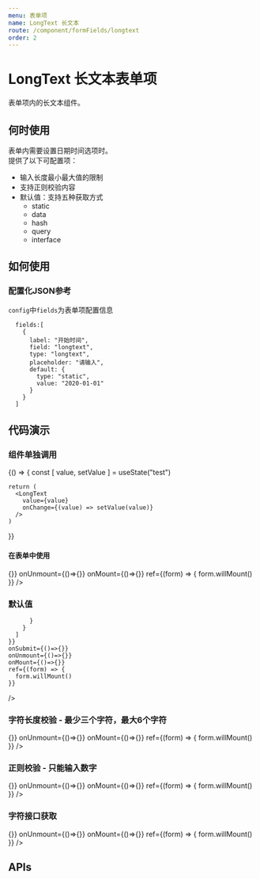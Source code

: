 ```yaml
---
menu: 表单项
name: LongText 长文本
route: /component/formFields/longtext
order: 2
---
```



# LongText 长文本表单项

表单项内的长文本组件。

## 何时使用
表单内需要设置日期时间选项时。<br/>
提供了以下可配置项：
- 输入长度最小最大值的限制
- 支持正则校验内容
- 默认值：支持五种获取方式
  - static 
  - data
  - hash
  - query
  - interface


## 如何使用
### 配置化JSON参考
`config`中`fields`为表单项配置信息
```
  fields:[
    {
      label: "开始时间",
      field: "longtext",
      type: "longtext",
      placeholder: "请输入",
      default: {
        type: "static",
        value: "2020-01-01"
      }
    }
  ]
```

## 代码演示

### 组件单独调用

<Playground>
  {() => {
    const [ value, setValue ] = useState("test")

    return (
      <LongText
        value={value}
        onChange={(value) => setValue(value)}
      />
    )
  }}
</Playground>

#### 在表单中使用

<Playground>
  <Form layout="horizontal" 
    config={{
      fields: [
        {
          label: "长文本",
          field: "type",
          placeholder: "请输入相关信息",
          type: "longtext",
          type: "longtext"
        }
      ]
    }}
    onSubmit={()=>{}}
    onUnmount={()=>{}}
    onMount={()=>{}}
    ref={(form) => {
      form.willMount()
    }}
  />
</Playground>

### 默认值

<Playground>
  <Form
    config={{
      fields: [
        {
          label: "长文本",
          field: "longtext",
          type: "longtext",
          default: {
            type: "static",
            value: "设置默认值",

          }
        }
      ]
    }}
    onSubmit={()=>{}}
    onUnmount={()=>{}}
    onMount={()=>{}}
    ref={(form) => {
      form.willMount()
    }}
  />
</Playground>

### 字符长度校验 - 最少三个字符，最大6个字符

<Playground>
  <Form
    config={{
      fields: [
        {
          label: "长文本",
          field: "longtext",
          type: "longtext",
          minLength: 3,
          maxLength: 6
        }
      ]
    }}
    onSubmit={()=>{}}
    onUnmount={()=>{}}
    onMount={()=>{}}
    ref={(form) => {
      form.willMount()
    }}
  />
</Playground>

### 正则校验 - 只能输入数字

<Playground>
  <Form
    config={{
      fields: [
        {
          label: "长文本",
          field: "longtext",
          type: "longtext",
          regExp:{
            expression: "\\d+",
            message: "只能输入数字"
          }
        }
      ]
    }}
    onSubmit={()=>{}}
    onUnmount={()=>{}}
    onMount={()=>{}}
    ref={(form) => {
      form.willMount()
    }}
  />
</Playground>

### 字符接口获取

<Playground>
  <Form
    config={{
      fields: [
        {
          label: "长文本",
          field: "longtext",
          type: "longtext",
          default: {
            type: "interface",
            api: {
              url: "https://j-api.jd.com/mocker/data?p=263&v=POST&u=list.do",
              method: "GET",
              contentType: "json",
              withCredentials: true
            },
            apiResponse: "result.0.datetime"
          }
        }
      ]
    }}
    onSubmit={()=>{}}
    onUnmount={()=>{}}
    onMount={()=>{}}
    ref={(form) => {
      form.willMount()
    }}
  />
</Playground>

## APIs
 <Props of={PropsType} />